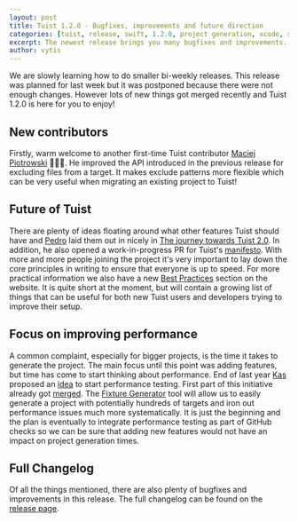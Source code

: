 ```yaml
---
layout: post
title: Tuist 1.2.0 - Bugfixes, improvements and future direction
categories: [tuist, release, swift, 1.2.0, project generation, xcode, swift]
excerpt: The newest release brings you many bugfixes and improvements. However with the number of contributors steadily growing the team has also been busy thinking and writing about the direction of Tuist. We have a rough plan for Tuist 2.0 and work has started on compiling a manifesto to explain a bit more about the goals and values of the project.
author: vytis
---
```


We are slowly learning how to do smaller bi-weekly releases. This release was planned for last week but it was postponed because there were not enough changes. However lots of new things got merged recently and Tuist 1.2.0 is here for you to enjoy!

## New contributors

Firstly, warm welcome to another first-time Tuist contributor [Maciej Piotrowski](https://github.com/paciej00) 👏👏👏. He improved the API introduced in the previous release for excluding files from a target. It makes exclude patterns more flexible which can be very useful when migrating an existing project to Tuist!

## Future of Tuist

There are plenty of ideas floating around what other features Tuist should have and [Pedro](https://github.com/pepibumur) laid them out in nicely in [The journey towards Tuist 2.0](https://github.com/tuist/tuist/issues/951). In addition, he also opened a work-in-progress PR for Tuist's [manifesto](https://github.com/tuist/tuist/pull/952). With more and more people joining the project it's very important to lay down the core principles in writing to ensure that everyone is up to speed. For more practical information we also have a new [Best Practices](https://tuist.io/docs/usage/best-practices/) section on the website. It is quite short at the moment, but will contain a growing list of things that can be useful for both new Tuist users and developers trying to improve their setup.

## Focus on improving performance

A common complaint, especially for bigger projects, is the time it takes to generate the project. The main focus until this point was adding features, but time has come to start thinking about performance. End of last year [Kas](https://github.com/kwridan) proposed an [idea](https://github.com/tuist/tuist/issues/820) to start performance testing. First part of this initiative already got [merged](https://github.com/tuist/tuist/pull/890). The [Fixture Generator](https://github.com/tuist/tuist/tree/main/projects/fixturegen) tool will allow us to easily generate a project with potentially hundreds of targets and iron out performance issues much more systematically. It is just the beginning and the plan is eventually to integrate performance testing as part of GitHub checks so we can be sure that adding new features would not have an impact on project generation times.

## Full Changelog

Of all the things mentioned, there are also plenty of bugfixes and improvements in this release. The full changelog can be found on the [release page](https://github.com/tuist/tuist/releases/tag/1.2.0).
